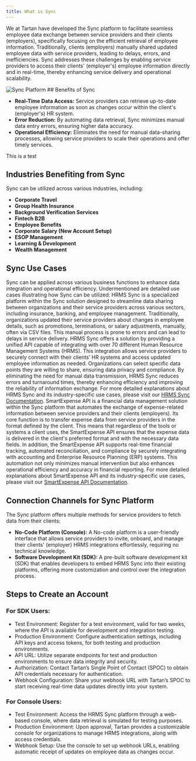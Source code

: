 ```yaml
---
title: What is Sync
---
```

We at Tartan have developed the Sync platform to facilitate seamless employee data exchange between service providers and their clients (employers), specifically focusing on the efficient retrieval of employee information. Traditionally, clients (employers) manually shared updated employee data with service providers, leading to delays, errors, and inefficiencies. Sync addresses these challenges by enabling service providers to access their clients' (employer's) employee information directly and in real-time, thereby enhancing service delivery and operational scalability.

<Frame>
<img src="/images/hero.png" alt="Sync Platform" />
</Frame>
## Benefits of Sync

* **Real-Time Data Access:** Service providers can retrieve up-to-date employee information as soon as changes occur within the client's (employer's) HR system.
* **Error Reduction:** By automating data retrieval, Sync minimizes manual data entry errors, ensuring higher data accuracy.
* **Operational Efficiency:** Eliminates the need for manual data-sharing processes, allowing service providers to scale their operations and offer timely services.
<Accordion title="Benefits of Sync" >
This is a test
</Accordion>


## Industries Benefiting from Sync

Sync can be utilized across various industries, including:

* **Corporate Travel**
* **Group Health Insurance**
* **Background Verification Services**
* **Fintech B2B**
* **Employee Benefits**
* **Corporate Salary (New Account Setup)**
* **ESOP Management**
* **Learning & Development**
* **Wealth Management**

## Sync Use Cases
Sync can be applied across various business functions to enhance data integration and operational efficiency. Undermentioned are detailed use cases illustrating how Sync can be utilized:
<Steps>
<Step title="HRMS Sync">
HRMS Sync is a specialized platform within the Sync solution designed to streamline data sharing between organizations and their service providers across various sectors, including insurance, banking, and employee management. Traditionally, organizations updated their service providers about changes in employee details, such as promotions, terminations, or salary adjustments, manually, often via CSV files. This manual process is prone to errors and can lead to delays in service delivery.
HRMS Sync offers a solution by providing a unified API capable of integrating with over 70 different Human Resource Management Systems (HRMS). This integration allows service providers to securely connect with their clients’ HR systems and access updated employee information as needed. Organizations can select specific data points they are willing to share, ensuring data privacy and compliance. By eliminating the need for manual data transmission, HRMS Sync reduces errors and turnaround times, thereby enhancing efficiency and improving the reliability of information exchange.
For more detailed explanations about HRMS Sync and its industry-specific use cases, please visit our [HRMS Sync Documentation](https://app.theneo.io/tartanhq/test-doc/getting-started/introduction/hrms-sync).
</Step>
<Step title="SmartExpense API">
SmartExpense API is a financial data management solution within the Sync platform that automates the exchange of expense-related information between service providers and their clients (employers). Its core function is to transfer expense data from service providers in the format defined by the client. This means that regardless of the tools or systems a client uses, the SmartExpense API ensures that the expense data is delivered in the client's preferred format and with the necessary data fields.
In addition, the SmartExpense API supports real-time financial tracking, automated reconciliation, and compliance by securely integrating with accounting and Enterprise Resource Planning (ERP) systems. This automation not only minimizes manual intervention but also enhances operational efficiency and accuracy in financial reporting.
For more detailed explanations about SmartExpense API and its industry-specific use cases, please visit our [SmartExpense API Documentation](https://app.theneo.io/tartanhq/test-doc/getting-started/introduction/smartexpense-api).
</Step>
</Steps>

## Connection Channels for Sync Platform

The Sync platform offers multiple methods for service providers to fetch data from their clients:

* **No-Code Platform (Console):** A No-code platform is a user-friendly interface that allows service providers to invite, onboard, and manage their clients' (employer) HRMS integrations effortlessly, requiring no technical knowledge.
* **Software Development Kit (SDK):** A pre-built software development kit (SDK) that enables developers to embed HRMS Sync into their existing platforms, offering more customization and control over the integration process.

## Steps to Create an Account

### For SDK Users:
* Test Environment: Register for a test environment, valid for two weeks, where the API is available for development and integration testing.
* Production Environment: Configure authentication settings, including API keys and access tokens, for both testing and production environments.
* API URL: Utilize separate endpoints for test and production environments to ensure data integrity and security.
* Authorization: Contact Tartan’s Single Point of Contact (SPOC) to obtain API credentials necessary for authentication.
* Webhook Configuration: Share your webhook URL with Tartan’s SPOC to start receiving real-time data updates directly into your system.

### For Console Users:
* Test Environment: Access the HRMS Sync platform through a web-based console, where data retrieval is simulated for testing purposes.
* Production Environment: Upon approval, Tartan provides a customizable console for organizations to manage HRMS integrations, along with access credentials.
* Webhook Setup: Use the console to set up webhook URLs, enabling automatic receipt of updates on employee data as changes occur.


